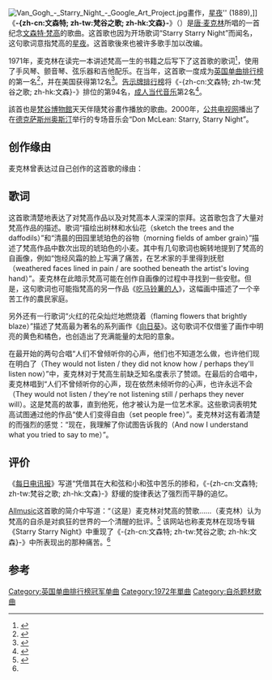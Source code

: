 {{noteTA
|T=zh-cn:文森特 (歌曲); zh-tw:梵谷之歌; zh-hk:文森 (歌曲);
|1=zh-cn:文森特; zh-tw:文生; zh-hk:文森;
|2=zh-cn:梵高; zh-tw:梵谷; zh-hk:梵高;
}}
{{Infobox song
| name       = -{zh-cn:文森特; zh-tw:梵谷之歌; zh-hk:文森}-
| type       = single
| cover      = Don McLean - Vincent Single Cover.jpg
| artist     = [[唐·麦克林|唐·麦克林]]
| album      = {{link-en|美国派(专辑)|American Pie (album)|美国派}}
| B-side     = [[Castles_In_The_Air|Castles In The Air]]
| released   = 1971年6月17日
<!-- 未知參數 | track_no   = 3 -->
| recorded   = 1971年5月
| genre      = [[民間音樂|民間音樂]]     [[巴洛克流行|巴洛克流行]]
| length     = 4:03
| writer     = [[唐·麦克林|唐·麦克林]]
| composer   = 
| label      = {{link-en|联美唱片|United Artists Records}}, {{link-en|BGO唱片|BGO Records}}
| producer   = Ed·弗里曼
| chart_position = * #1 <small>([[英国|英国]])</small>
* #12 <small>([[美国|美国]])</small>
| prev_title = 美国派
| prev_year  = 1971
| next_title = Dreidel
| next_year  = 1973
}}
[[File:Van_Gogh_-_Starry_Night_-_Google_Art_Project.jpg|thumb]]畫作，[[星夜|星夜]]'' (1889),]]
《'''-{zh-cn:文森特; zh-tw:梵谷之歌; zh-hk:文森}-'''》（{{lang-en|''Vincent''}}）是[[唐·麦克林|唐·麦克林]]所唱的一首纪念[[文森特·梵高|文森特·梵高]]的歌曲。这首歌也因为开场歌词“Starry Starry Night”而闻名，这句歌词意指梵高的[[星夜|星夜]]。这首歌後來也被许多歌手加以改编。

1971年，麦克林在读完一本讲述梵高一生的书籍之后写下了这首歌的歌词<ref name="Brown 2010">{{cite web
  | last =Brown
  | first =Helen
  | authorlink =
  | title =Don McLean interview: why I had to write 'Vincent’
  | work =
  | publisher =The UK Telegraph
  | date =24 Feb 2010
  | url =http://www.telegraph.co.uk/culture/music/rockandpopfeatures/7264618/Don-McLean-interview-Why-I-had-to-write-Vincent.html
  | doi =
  | accessdate =3 August 2011
  | archive-date =2017-01-01
  | archive-url =https://web.archive.org/web/20170101070147/http://www.telegraph.co.uk/culture/music/rockandpopfeatures/7264618/Don-McLean-interview-Why-I-had-to-write-Vincent.html
  | dead-url =no
  }}</ref>，使用了手风琴、颤音琴、弦乐器和吉他配乐。在当年，这首歌一度成为[[英国单曲排行榜|英国单曲排行榜]]的第一名<ref name="British Hit Singles & Albums">{{cite book
| first= David
| last= Roberts
| year= 2006
| title= British Hit Singles & Albums
| edition= 19th
| publisher= Guinness World Records Limited
| location= London
| isbn= 1-904994-10-5
| page= 274}}</ref>，并在美国获得第12名<ref>{{cite web |author=Jason Ankeny |url=http://www.allmusic.com/artist/don-mclean-mn0000179205/biography |title=Don McLean | Biography |publisher=AllMusic |date=1945-10-02 |accessdate=2014-03-27 |archive-date=2019-11-16 |archive-url=https://web.archive.org/web/20191116101149/https://www.allmusic.com/artist/don-mclean-mn0000179205/biography |dead-url=no }}</ref>。[[告示牌排行榜|告示牌排行榜]]将《-{zh-cn:文森特; zh-tw:梵谷之歌; zh-hk:文森}-》排位{{link-en|1972年百强榜|Billboard Year-End Hot 100 singles of 1972}}的第94名，[[成人当代音乐|成人当代音乐]]第2名<ref>{{cite book |title= Top Adult Contemporary: 1961-2001 |author=Joel Whitburn |year=2002 |publisher=Record Research |page=166}}</ref>。

該首也是[[梵谷博物館|梵谷博物館]]天天伴隨梵谷畫作播放的歌曲{{r|Brown 2010}}。2000年，[[公共电视网|公共电视网]]播出了在[[德克萨斯州|德克萨斯州]][[奥斯汀|奥斯汀]]举行的专场音乐会“Don McLean: Starry, Starry Night”。

==创作缘由==
麦克林曾表达过自己创作的这首歌的缘由：

{{quote|“在1970年秋天，我在学校工作。一个早晨，我正坐在游廊里读梵高的传记。我觉得我得写一首歌来表明梵高并不是疯子，他仅仅是有疾病正如他弟弟[[西奧·梵高_(商人)|西奥]]一样。我认为，他是因为被一个女人拒绝（这一事件广泛流传）而进入这样一个『疯狂』的世界。我拿着一副梵高的星空坐下，并在纸袋上写下了歌词。”{{r|Brown 2010}}}}

==歌词==
这首歌清楚地表达了对梵高作品以及对梵高本人深深的崇拜。这首歌包含了大量对梵高作品的描述。歌词“描绘出树林和水仙花（sketch the trees and the daffodils）”和“清晨的田园里琥珀色的谷物（morning fields of amber grain）”描述了梵高作品中数次出现的琥珀色的小麦。其中有几句歌词也婉转地提到了梵高的自画像，例如“饱经风霜的脸上写满了痛苦，在艺术家的手里得到抚慰（weathered faces lined in pain / are soothed beneath the artist's loving hand）”。麦克林在此暗示梵高可能在创作自画像的过程中寻找到一些安慰。但是，这句歌词也可能指梵高的另一作品《[[吃马铃薯的人|吃马铃薯的人]]》，这幅画中描述了一个辛苦工作的農民家庭。

<span class="cx-segment" data-segmentid="124"></span> 

另外还有一行歌词“火红的花朵灿烂地燃烧着（flaming flowers that brightly blaze）”描述了梵高最为著名的系列画作《[[向日葵_(梵高)|向日葵]]》。这句歌词不仅借鉴了画作中明亮的黄色和橘色，也创造出了充满能量的太阳的意象。

在最开始的两句合唱“人们不曾倾听你的心声，他们也不知道怎么做，也许他们现在明白了（They would not listen / they did not know how / perhaps they'll listen now）”中，麦克林对于梵高生前缺乏知名度表示了赞颂。在最后的合唱中，麦克林唱到“人们不曾倾听你的心声，现在依然未倾听你的心声，也许永远不会 （They would not listen / they're not listening still / perhaps they never will）。这是梵高的故事，直到他死，他才被认为是一位艺术家。这些歌词表明梵高试图通过他的作品“使人们变得自由（set people free）”。麦克林对这有着清楚的而强烈的感觉：“现在，我理解了你试图告诉我的（And now I understand what you tried to say to me）”。

==评价==
《[[每日电讯报|每日电讯报]]》写道“凭借其在大和弦和小和弦中苦乐的掺和，《-{zh-cn:文森特; zh-tw:梵谷之歌; zh-hk:文森}-》舒缓的旋律表达了强烈而平静的追忆。{{r|Brown 2010}}

[[Allmusic|Allmusic]]这首歌的简介中写道：“（这是）麦克林对梵高的赞歌……（麦克林）认为梵高的自杀是对疯狂的世界的一个清醒的批评。<ref name="allmusic">{{cite web |url=http://www.allmusic.com/album/starry-starry-night-mw0000003600 |language=en |title=Don McLean Starry Starry Night |publisher=Allmusic |date= |accessdate=2015-08-20 |archive-date=2021-01-18 |archive-url=https://web.archive.org/web/20210118070432/https://www.allmusic.com/album/starry-starry-night-mw0000003600 |dead-url=no }}</ref> 该网站也称麦克林在现场专辑《Starry Starry Night》中重现了《-{zh-cn:文森特; zh-tw:梵谷之歌; zh-hk:文森}-》中所表现出的那种痛苦。<ref name="allmusic"></ref>

==参考==
{{reflist}}
{{梵谷}}

[[Category:英国单曲排行榜冠军单曲|Category:英国单曲排行榜冠军单曲]]
[[Category:1972年單曲|Category:1972年單曲]]
[[Category:自杀题材歌曲|Category:自杀题材歌曲]]